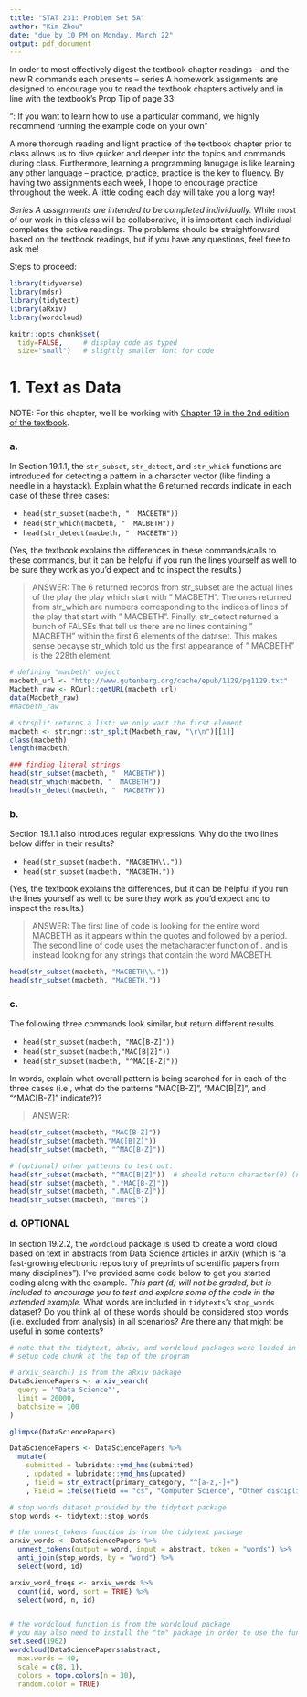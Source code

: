 ```yaml
---
title: "STAT 231: Problem Set 5A"
author: "Kim Zhou"
date: "due by 10 PM on Monday, March 22"
output: pdf_document
---
```


In order to most effectively digest the textbook chapter readings -- and the  new R commands each presents -- series A homework assignments are designed to encourage you to read the textbook chapters actively and in line with the textbook's Prop Tip of page 33:

"\textbf{Pro Tip}: If you want to learn how to use a particular command, we highly recommend running the example code on your own" 

A more thorough reading and light practice of the textbook chapter prior to class allows us to dive quicker and deeper into the topics and commands during class.  Furthermore, learning a programming lanugage is like learning any other language -- practice, practice, practice is the key to fluency.  By having two assignments each week, I hope to encourage practice throughout the week.  A little coding each day will take you a long way!

*Series A assignments are intended to be completed individually.*  While most of our work in this class will be collaborative, it is important each individual completes the active readings.  The problems should be straightforward based on the textbook readings, but if you have any questions, feel free to ask me!

Steps to proceed:

\begin{enumerate}
\item In RStudio, go to File > Open Project, navigate to the folder with the course-content repo, select the course-content project (course-content.Rproj), and click "Open" 
\item Pull the course-content repo (e.g. using the blue-ish down arrow in the Git tab in upper right window)
\item Copy ps5A.Rmd from the course repo to your repo (see page 6 of the GitHub Classroom Guide for Stat231 if needed)
\item Close the course-content repo project in RStudio
\item Open YOUR repo project in RStudio
\item In the ps5A.Rmd file in YOUR repo, replace "YOUR NAME HERE" with your name
\item Add in your responses, committing and pushing to YOUR repo in appropriate places along the way
\item Run "Knit PDF" 
\item Upload the pdf to Gradescope.  Don't forget to select which of your pages are associated with each problem.  \textit{You will not get credit for work on unassigned pages (e.g., if you only selected the first page but your solution spans two pages, you would lose points for any part on the second page that the grader can't see).} 
\end{enumerate}

```r
library(tidyverse)
library(mdsr)
library(tidytext)
library(aRxiv)
library(wordcloud)

knitr::opts_chunk$set(
  tidy=FALSE,     # display code as typed
  size="small")   # slightly smaller font for code
```

\newpage
# 1. Text as Data

NOTE: For this chapter, we'll be working with [Chapter 19 in the 2nd edition of the textbook](https://mdsr-book.github.io/mdsr2e/ch-text.html).

### a.
In Section 19.1.1, the `str_subset`, `str_detect`, and `str_which` functions are introduced for detecting a pattern in a character vector (like finding a needle in a haystack).  Explain what the 6 returned records indicate in each case of these three cases:

- `head(str_subset(macbeth, "  MACBETH"))`
- `head(str_which(macbeth, "  MACBETH"))`
- `head(str_detect(macbeth, "  MACBETH"))`

(Yes, the textbook explains the differences in these commands/calls to these commands, but it can be helpful if you run the lines yourself as well to be sure they work as you'd expect and to inspect the results.) 

> ANSWER: The 6 returned records from str_subset are the actual lines of the play the play which start with "  MACBETH". The ones returned from str_which are numbers corresponding to the indices of lines of the play that start with "  MACBETH". Finally, str_detect returned a bunch of FALSEs that tell us there are no lines containing "  MACBETH" within the first 6 elements of the dataset. This makes sense becayse str_which told us the first appearance of "  MACBETH" is the 228th element.

```r
# defining "macbeth" object
macbeth_url <- "http://www.gutenberg.org/cache/epub/1129/pg1129.txt"
Macbeth_raw <- RCurl::getURL(macbeth_url)
data(Macbeth_raw)
#Macbeth_raw

# strsplit returns a list: we only want the first element
macbeth <- stringr::str_split(Macbeth_raw, "\r\n")[[1]]
class(macbeth)
length(macbeth)

### finding literal strings
head(str_subset(macbeth, "  MACBETH"))
head(str_which(macbeth, "  MACBETH"))
head(str_detect(macbeth, "  MACBETH"))
```


### b.
Section 19.1.1 also introduces regular expressions.  Why do the two lines below differ in their results?

- `head(str_subset(macbeth, "MACBETH\\."))`
- `head(str_subset(macbeth, "MACBETH."))`

(Yes, the textbook explains the differences, but it can be helpful if you run the lines yourself as well to be sure they work as you'd expect and to inspect the results.) 

> ANSWER:  The first line of code is looking for the entire word MACBETH as it appears within the quotes and followed by a period. The second line of code uses the metacharacter function of . and is instead looking for any strings that contain the word MACBETH.

```r
head(str_subset(macbeth, "MACBETH\\."))
head(str_subset(macbeth, "MACBETH."))
```

### c. 

The following three commands look similar, but return different results.

- `head(str_subset(macbeth, "MAC[B-Z]"))`
- `head(str_subset(macbeth,"MAC[B|Z]"))`
- `head(str_subset(macbeth, "^MAC[B-Z]"))`

In words, explain what overall pattern is being searched for in each of the three cases (i.e., what do the patterns "MAC[B-Z]", "MAC[B|Z]", and "^MAC[B-Z]" indicate?)?

> ANSWER: 

```r
head(str_subset(macbeth, "MAC[B-Z]"))
head(str_subset(macbeth,"MAC[B|Z]"))
head(str_subset(macbeth, "^MAC[B-Z]"))

# (optional) other patterns to test out: 
head(str_subset(macbeth, "^MAC[B|Z]"))  # should return character(0) (nothing)
head(str_subset(macbeth, ".*MAC[B-Z]"))
head(str_subset(macbeth, ".MAC[B-Z]"))
head(str_subset(macbeth, "more$"))
```

### d.  OPTIONAL

In section 19.2.2, the `wordcloud` package is used to create a word cloud based on text in abstracts from Data Science articles in arXiv (which is "a fast-growing electronic repository of preprints of scientific papers from many disciplines").  I've provided some code below to get you started coding along with the example.  *This part (d) will not be graded, but is included to encourage you to test and explore some of the code in the extended example.*  What words are included in `tidytexts`'s `stop_words` dataset?  Do you think all of these words should be considered stop words (i.e. excluded from analysis) in all scenarios?  Are there any that might be useful in some contexts?  

```r
# note that the tidytext, aRxiv, and wordcloud packages were loaded in the 
# setup code chunk at the top of the program

# arxiv_search() is from the aRxiv package
DataSciencePapers <- arxiv_search(
  query = '"Data Science"', 
  limit = 20000, 
  batchsize = 100
)

glimpse(DataSciencePapers)

DataSciencePapers <- DataSciencePapers %>%
  mutate(
    submitted = lubridate::ymd_hms(submitted) 
    , updated = lubridate::ymd_hms(updated)
    , field = str_extract(primary_category, "^[a-z,-]+")
    , Field = ifelse(field == "cs", "Computer Science", "Other discipline"))

# stop words dataset provided by the tidytext package
stop_words <- tidytext::stop_words

# the unnest_tokens function is from the tidytext package
arxiv_words <- DataSciencePapers %>%
  unnest_tokens(output = word, input = abstract, token = "words") %>%
  anti_join(stop_words, by = "word") %>%
  select(word, id)

arxiv_word_freqs <- arxiv_words %>%
  count(id, word, sort = TRUE) %>%
  select(word, n, id)


# the wordcloud function is from the wordcloud package
# you may also need to install the "tm" package in order to use the function
set.seed(1962)
wordcloud(DataSciencePapers$abstract, 
  max.words = 40, 
  scale = c(8, 1), 
  colors = topo.colors(n = 30), 
  random.color = TRUE)
```

